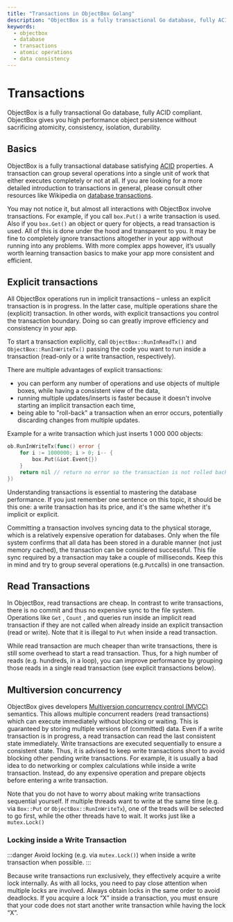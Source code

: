```yaml
---
title: "Transactions in ObjectBox Golang"
description: "ObjectBox is a fully transactional Go database, fully ACID compliant. ObjectBox gives you high performance object persistence without sacrificing atomicity, ..."
keywords:
  - objectbox
  - database
  - transactions
  - atomic operations
  - data consistency
---
```








<TechnicalArticleSchema
  headline="Transactions in ObjectBox Golang"
  description="ObjectBox is a fully transactional Go database, fully ACID compliant. ObjectBox gives you high performance object persistence without sacrificing atomicity, ..."
  url="https://golang.objectbox.io//transactions"
  datePublished="2025-07-22"
  dateModified="2025-07-22"
/>

# Transactions

ObjectBox is a fully transactional Go database, fully ACID compliant. ObjectBox gives you high performance object persistence without sacrificing atomicity, consistency, isolation, durability.


## Basics

ObjectBox is a fully transactional database satisfying [ACID](https://en.wikipedia.org/wiki/ACID) properties. A transaction can group several operations into a single unit of work that either executes completely or not at all. If you are looking for a more detailed introduction to transactions in general, please consult other resources like Wikipedia on [database transactions](https://en.wikipedia.org/wiki/Database_transaction). 

You may not notice it, but almost all interactions with ObjectBox involve transactions. For example, if you call `box.Put()` a write transaction is used. Also if you `box.Get()` an object or query for objects, a read transaction is used. All of this is done under the hood and transparent to you. It may be fine to completely ignore transactions altogether in your app without running into any problems. With more complex apps however, it’s usually worth learning transaction basics to make your app more consistent and efficient.

## Explicit transactions <a id="explicit-transactions"></a>

All ObjectBox operations run in implicit transactions – unless an explicit transaction is in progress. In the latter case, multiple operations share the \(explicit\) transaction. In other words, with explicit transactions you control the transaction boundary. Doing so can greatly improve efficiency and consistency in your app.

To start a transaction explicitly, call `ObjectBox::RunInReadTx()` and `ObjectBox::RunInWriteTx()` passing the code you want to run inside a transaction \(read-only or a write transaction, respectively\).

There are multiple advantages of explicit transactions:

* you can perform any number of operations and use objects of multiple boxes, while having a consistent view of the data,
* running multiple updates/inserts is faster because it doesn't involve starting an implicit transaction each time,
* being able to "roll-back" a transaction when an error occurs, potentially discarding changes from multiple updates.

Example for a write transaction which just inserts 1 000 000 objects:

```go
ob.RunInWriteTx(func() error {
	for i := 1000000; i > 0; i-- {
		box.Put(&iot.Event{})
	}
	return nil // return no error so the transaction is not rolled back
})
```

Understanding transactions is essential to mastering the database performance. If you just remember one sentence on this topic, it should be this one: a write transaction has its price, and it's the same whether it's implicit or explicit.

Committing a transaction involves syncing data to the physical storage, which is a relatively expensive operation for databases. Only when the file system confirms that all data has been stored in a durable manner \(not just memory cached\), the transaction can be considered successful. This file sync required by a transaction may take a couple of milliseconds. Keep this in mind and try to group several operations \(e.g.`Put`calls\) in one transaction.

## Read Transactions <a id="read-transactions"></a>

In ObjectBox, read transactions are cheap. In contrast to write transactions, there is no commit and thus no expensive sync to the file system. Operations like `Get` , `Count` , and queries run inside an implicit read transaction if they are not called when already inside an explicit transaction \(read or write\). Note that it is illegal to `Put` when inside a read transaction.

While read transaction are much cheaper than write transactions, there is still some overhead to start a read transaction. Thus, for a high number of reads \(e.g. hundreds, in a loop\), you can improve performance by grouping those reads in a single read transaction \(see explicit transactions below\).

## Multiversion concurrency <a id="multiversion-concurrency"></a>

ObjectBox gives developers [Multiversion concurrency control \(MVCC\)](https://en.wikipedia.org/wiki/Multiversion_concurrency_control) semantics. This allows multiple concurrent readers \(read transactions\) which can execute immediately without blocking or waiting. This is guaranteed by storing multiple versions of \(committed\) data. Even if a write transaction is in progress, a read transaction can read the last consistent state immediately. Write transactions are executed sequentially to ensure a consistent state. Thus, it is advised to keep write transactions short to avoid blocking other pending write transactions. For example, it is usually a bad idea to do networking or complex calculations while inside a write transaction. Instead, do any expensive operation and prepare objects before entering a write transaction.

Note that you do not have to worry about making write transactions sequential yourself. If multiple threads want to write at the same time \(e.g. via `Box::Put` or `ObjectBox::RunInWriteTx`\), one of the treads will be selected to go first, while the other threads have to wait. It works just like a `mutex.Lock()`

### Locking inside a Write Transaction <a id="locking-inside-a-write-transaction"></a>

:::danger
Avoid locking \(e.g. via `mutex.Lock()`\) when inside a write transaction when possible.
:::

Because write transactions run exclusively, they effectively acquire a write lock internally. As with all locks, you need to pay close attention when multiple locks are involved. Always obtain locks in the same order to avoid deadlocks. If you acquire a lock “X” inside a transaction, you must ensure that your code does not start another write transaction while having the lock “X”.
